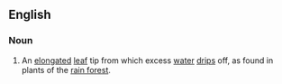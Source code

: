 ==English==

===Noun===
{{en-noun|sg=[[drip]] [[tip]]}}

# {{botany}} An [[elongated]] [[leaf]] tip from which excess [[water]] [[drip]]s off, as found in plants of the [[rain forest]].